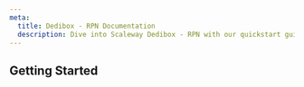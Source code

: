 ```yaml
---
meta:
  title: Dedibox - RPN Documentation
  description: Dive into Scaleway Dedibox - RPN with our quickstart guides, how-tos, tutorials and more.
---
```


<ProductHeader
   productName="Dedibox - RPN"
   productLogo="dedibox"
   description="RPN (Real Private Network) is a dedicated private network connected to the second network interface of a Dedibox server."
   url="/dedibox-network/rpn/quickstart"
   label="RPN Quickstart"
/>

## Getting Started

<Grid>
    <SummaryCard
        title="Quickstart"
        icon="rocket"
        description="Learn how to create, configure, and manage a RPN connection in a few steps."
        label="View Quickstart"
        url="/dedibox-network/rpn/quickstart/"
    />
    <SummaryCard
        title="Concepts"
        icon="information-circle-outline"
        description="Core concepts that give you a better understanding of RPN."
        label="View Concepts"
        url="/dedibox-network/rpn/concepts/"
    />
    <SummaryCard
        title="How-tos"
        icon="help-circle-outline"
        description="Check our guides helping you to configure the RPN of your Dedibox dedicated server."
        label="View How-tos"
        url="/dedibox-network/rpn/how-to/"
    />
</Grid>

<ClickableBanner
    productLogo="cli"
    title="Dedibox RPN API"
    description="Learn how to create and manage your Dedibox dedicated servers through the API."
    url="https://console.online.net/en/api/"
    label="Go to Dedibox API"
/>

